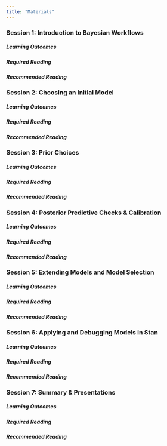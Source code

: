 ```yaml
---
title: "Materials"
---
```


### Session 1: Introduction to Bayesian Workflows

##### Learning Outcomes
##### Required Reading
##### Recommended Reading

### Session 2: Choosing an Initial Model

##### Learning Outcomes
##### Required Reading
##### Recommended Reading

### Session 3: Prior Choices

##### Learning Outcomes
##### Required Reading
##### Recommended Reading

### Session 4: Posterior Predictive Checks & Calibration

##### Learning Outcomes
##### Required Reading
##### Recommended Reading

### Session 5: Extending Models and Model Selection

##### Learning Outcomes
##### Required Reading
##### Recommended Reading

### Session 6: Applying and Debugging Models in Stan

##### Learning Outcomes
##### Required Reading
##### Recommended Reading

### Session 7: Summary & Presentations

##### Learning Outcomes
##### Required Reading
##### Recommended Reading
